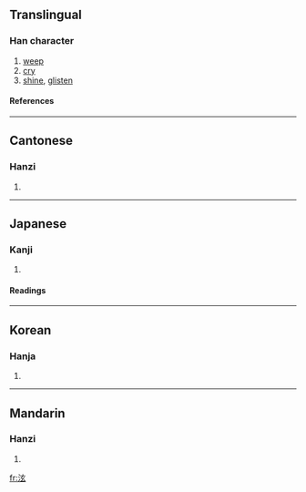 ==Translingual==
===Han character===
{{Han char|rn=85|rad=水|as=05|sn=8|four=3013<sub>2</sub>|canj=水卜女戈 (EYVI)}}
# [[weep]]
# [[cry]]
# [[shine]], [[glisten]]
====References====
{{Han ref|kx=0618.080|dkj=17319|dj=1013.050|hdz=31593.030|uh=6CEB|ud=27883|bh=CCF0|bd=52464}}

----
==Cantonese==
===Hanzi===
{{yue-hanzi|jyut=|y=yun5}}
# {{defn|Cantonese}}

----
==Japanese==
===Kanji===
{{ja-kanji|grade=|rs=水05}}
# {{defn|Japanese}} 
====Readings====
{{ja-readings|on=[[けん]] (ken), [[げん]] (gen)|kun=[[ながれる]] (nagareru)}}

----
==Korean==
===Hanja===
{{ko-hanja|hangeul=현|eumhun=|rv=hyeon|mr=hyŏn|y=hyen}}
# {{defn|Korean}}

----
==Mandarin==
===Hanzi===
{{cmn-hanzi|pin=[[xuàn]] ([[xuan4]])|wg=hsüan<sup>4</sup>}}
# {{defn|Mandarin}}

[[fr:泫]]